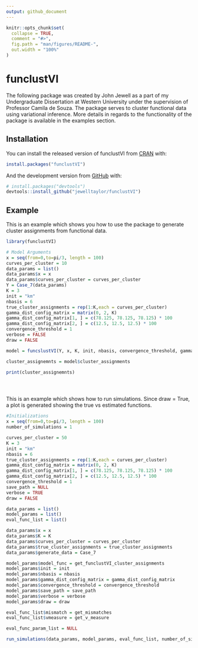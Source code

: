 ```yaml
---
output: github_document
---
```


<!-- README.md is generated from README.Rmd. Please edit that file -->

```r
knitr::opts_chunk$set(
  collapse = TRUE,
  comment = "#>",
  fig.path = "man/figures/README-",
  out.width = "100%"
)
```

# funclustVI

The following package was created by John Jewell as a part of my Undergraduate Dissertation at Western University under the supervision of Professor Camila de Souza.
The package serves to cluster functional data using variational inference. More details in regards to the functionality of the package is available in the examples section.

<!-- badges: start -->
<!-- badges: end -->

## Installation

You can install the released version of funclustVI from [CRAN](https://CRAN.R-project.org) with:

``` r
install.packages("funclustVI")
```

And the development version from [GitHub](https://github.com/) with:

``` r
# install.packages("devtools")
devtools::install_github("jewelltaylor/funclustVI")
```
## Example

This is an example which shows you how to use the package to generate cluster assignments from functional data.

```r
library(funclustVI)

# Model Arguments 
x = seq(from=0,to=pi/3, length = 100)
curves_per_cluster = 10
data_params = list()
data_params$x = x 
data_params$curves_per_cluster = curves_per_cluster
Y = Case_7(data_params)
K = 3 
init = "km"
nbasis = 6
true_cluster_assignments = rep(1:K,each = curves_per_cluster)
gamma_dist_config_matrix = matrix(0, 2, K)
gamma_dist_config_matrix[1, ] = c(78.125, 78.125, 78.125) * 100
gamma_dist_config_matrix[2, ] = c(12.5, 12.5, 12.5) * 100
convergence_threshold = 1
verbose = FALSE
draw = FALSE

model = funcslustVI(Y, x, K, init, nbasis, convergence_threshold, gamma_dist_config_matrix, true_cluster_assignments, verbose, draw)

cluster_assignemnts = model$cluster_assignments

print(cluster_assignemnts)





```

This is an example which shows how to run simulations. Since draw = True, a plot is generated showing the true vs estimated functions. 

```r
#Initializations
x = seq(from=0,to=pi/3, length = 100)
number_of_simulations = 1

curves_per_cluster = 50
K = 3
init = "km"
nbasis = 6
true_cluster_assignments = rep(1:K,each = curves_per_cluster)
gamma_dist_config_matrix = matrix(0, 2, K)
gamma_dist_config_matrix[1, ] = c(78.125, 78.125, 78.125) * 100
gamma_dist_config_matrix[2, ] = c(12.5, 12.5, 12.5) * 100
convergence_threshold = 1
save_path = NULL
verbose = TRUE
draw = FALSE

data_params = list()
model_params = list()
eval_func_list = list()

data_params$x = x
data_params$K = K
data_params$curves_per_cluster = curves_per_cluster
data_params$true_cluster_assignments = true_cluster_assignments
data_params$generate_data = Case_7

model_params$model_func = get_funclustVI_cluster_assignments
model_params$init = init
model_params$nbasis = nbasis
model_params$gamma_dist_config_matrix = gamma_dist_config_matrix
model_params$convergence_threshold = convergence_threshold
model_params$save_path = save_path
model_params$verbose = verbose
model_params$draw = draw

eval_func_list$mismatch = get_mismatches
eval_func_list$vmeasure = get_v_measure

eval_func_param_list = NULL

run_simulations(data_params, model_params, eval_func_list, number_of_simulations, save_path)
```